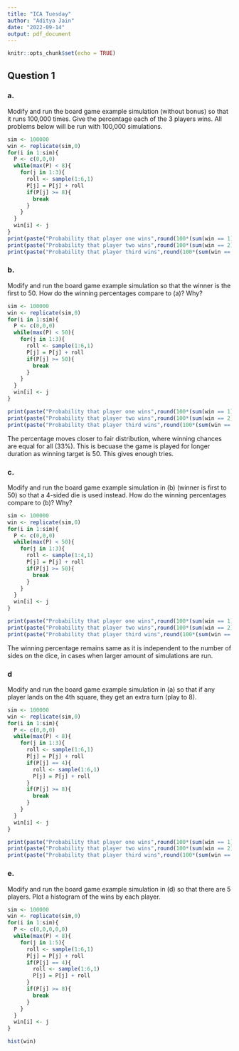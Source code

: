 ---
title: "ICA Tuesday"
author: "Aditya Jain"
date: "2022-09-14"
output: pdf_document
---

```{r setup, include=FALSE}
knitr::opts_chunk$set(echo = TRUE)
```

## Question 1 

### a.

Modify and run the board game example simulation (without bonus) so that it runs 100,000 times. Give the percentage each of the 3 players wins. All problems below will be run with 100,000 simulations.

```{r }
sim <- 100000
win <- replicate(sim,0)
for(i in 1:sim){
  P <- c(0,0,0)
  while(max(P) < 8){
    for(j in 1:3){
      roll <- sample(1:6,1)
      P[j] = P[j] + roll
      if(P[j] >= 8){
        break
      }
    }
  }
  win[i] <- j
}
print(paste("Probability that player one wins",round(100*(sum(win == 1)/sim),1),"%"))
print(paste("Probability that player two wins",round(100*(sum(win == 2)/sim),1),"%"))
print(paste("Probability that player third wins",round(100*(sum(win == 3)/sim),1),"%"))

```
\newpage

### b.

Modify and run the board game example simulation so that the winner is the first to 50. How do the winning percentages compare to (a)? Why?

```{r}
sim <- 100000
win <- replicate(sim,0)
for(i in 1:sim){
  P <- c(0,0,0)
  while(max(P) < 50){
    for(j in 1:3){
      roll <- sample(1:6,1)
      P[j] = P[j] + roll
      if(P[j] >= 50){
        break
      }
    }
  }
  win[i] <- j
}

print(paste("Probability that player one wins",round(100*(sum(win == 1)/sim),1),"%"))
print(paste("Probability that player two wins",round(100*(sum(win == 2)/sim),1),"%"))
print(paste("Probability that player third wins",round(100*(sum(win == 3)/sim),1),"%"))
```
The percentage moves closer to fair distribution, where winning chances are equal for all (33%). This is becuase the game is played for longer duration as winning target is 50. This gives enough tries. 

\newpage

### c.

Modify and run the board game example simulation in (b) (winner is first to 50) so that a 4-sided die is used instead. How do the winning percentages compare to (b)? Why?

```{r}
sim <- 100000
win <- replicate(sim,0)
for(i in 1:sim){
  P <- c(0,0,0)
  while(max(P) < 50){
    for(j in 1:3){
      roll <- sample(1:4,1)
      P[j] = P[j] + roll
      if(P[j] >= 50){
        break
      }
    }
  }
  win[i] <- j
}

print(paste("Probability that player one wins",round(100*(sum(win == 1)/sim),1),"%"))
print(paste("Probability that player two wins",round(100*(sum(win == 2)/sim),1),"%"))
print(paste("Probability that player third wins",round(100*(sum(win == 3)/sim),1),"%"))
```
The winning percentage remains same as it is independent to the number of sides on the dice, in cases when larger amount of simulations are run. 

\newpage

### d 

Modify and run the board game example simulation in (a) so that if any player lands on the 4th square, they get an extra turn (play to 8).
```{r}
sim <- 100000
win <- replicate(sim,0)
for(i in 1:sim){
  P <- c(0,0,0)
  while(max(P) < 8){
    for(j in 1:3){
      roll <- sample(1:6,1)
      P[j] = P[j] + roll
      if(P[j] == 4){
        roll <- sample(1:6,1)
        P[j] = P[j] + roll
      }
      if(P[j] >= 8){
        break
      }
    }
  }
  win[i] <- j
}

print(paste("Probability that player one wins",round(100*(sum(win == 1)/sim),1),"%"))
print(paste("Probability that player two wins",round(100*(sum(win == 2)/sim),1),"%"))
print(paste("Probability that player third wins",round(100*(sum(win == 3)/sim),1),"%"))
```
\newpage

### e.

Modify and run the board game example simulation in (d) so that there are 5 players. Plot a histogram of the wins by each player.

```{r}
sim <- 100000
win <- replicate(sim,0)
for(i in 1:sim){
  P <- c(0,0,0,0,0)
  while(max(P) < 8){
    for(j in 1:5){
      roll <- sample(1:6,1)
      P[j] = P[j] + roll
      if(P[j] == 4){
        roll <- sample(1:6,1)
        P[j] = P[j] + roll
      }
      if(P[j] >= 8){
        break
      }
    }
  }
  win[i] <- j
}

hist(win)

```


